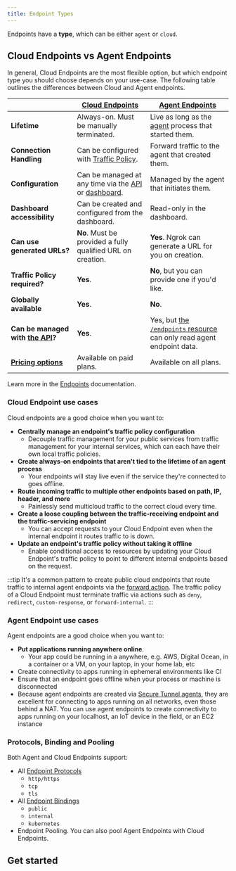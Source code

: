 ```yaml
---
title: Endpoint Types
---
```


Endpoints have a **type**, which can be either `agent` or `cloud`.

## Cloud Endpoints vs Agent Endpoints

In general, Cloud Endpoints are the most flexible option, but which endpoint type you should choose depends on your use-case. The following table outlines the differences between Cloud and Agent endpoints.

|                                                           | **[Cloud Endpoints](/universal-gateway/cloud-endpoints/)**                                             | **[Agent Endpoints](/universal-gateway/agent-endpoints/)**                                         |
| --------------------------------------------------------- | ------------------------------------------------------------------------------------------------------ | -------------------------------------------------------------------------------------------------- |
| **Lifetime**                                              | Always-on. Must be manually terminated.                                                                | Live as long as the [agent](/agent) process that started them.                                     |
| **Connection Handling**                                   | Can be configured with [Traffic Policy](/traffic-policy/).                                             | Forward traffic to the agent that created them.                                                    |
| **Configuration**                                         | Can be managed at any time via the [API](/api/) or [dashboard](https://dashboard.ngrok.com/endpoints). | Managed by the agent that initiates them.                                                          |
| **Dashboard accessibility**                               | Can be created and configured from the dashboard.                                                      | Read-only in the dashboard.                                                                        |
| **Can use generated URLs?**                               | **No**. Must be provided a fully qualified URL on creation.                                            | **Yes**. Ngrok can generate a URL for you on creation.                                             |
| **Traffic Policy required?**                              | **Yes**.                                                                                               | **No**, but you can provide one if you'd like.                                                     |
| **Globally available**                                    | **Yes**.                                                                                               | **No**.                                                                                            |
| **Can be managed with [the API](/api/)?**                 | **Yes**.                                                                                               | Yes, but [the `/endpoints` resource](/api/resources/endpoints/) can only read agent endpoint data. |
| **[Pricing options](https://ngrok.com/pricing?ref=docs)** | Available on paid plans.                                                                               | Available on all plans.                                                                            |

Learn more in the [Endpoints](/universal-gateway/endpoints) documentation.

### Cloud Endpoint use cases

Cloud endpoints are a good choice when you want to:

- **Centrally manage an endpoint's traffic policy configuration**
  - Decouple traffic management for your public services from traffic management for your internal services, which can each have their own local traffic policies.
- **Create always-on endpoints that aren't tied to the lifetime of an agent process**
  - Your endpoints will stay live even if the service they're connected to goes offline.
- **Route incoming traffic to multiple other endpoints based on path, IP, header, and more**
  - Painlessly send multicloud traffic to the correct cloud every time.
- **Create a loose coupling between the traffic-receiving endpoint and the traffic-servicing endpoint**
  - You can accept requests to your Cloud Endpoint even when the internal endpoint it routes traffic to is down.
- **Update an endpoint's traffic policy without taking it offline**
  - Enable conditional access to resources by updating your Cloud Endpoint's traffic policy to point to different internal endpoints based on the request.

:::tip
It's a common pattern to create public cloud endpoints that route traffic to internal agent endpoints via the [forward
action](/traffic-policy/actions/forward-internal/). The traffic policy of a Cloud Endpoint must terminate traffic via actions such as `deny`, `redirect`, `custom-response`, or `forward-internal`.
:::

### Agent Endpoint use cases

Agent endpoints are a good choice when you want to:

- **Put applications running anywhere online**.
  - Your app could be running in a anywhere, e.g. AWS, Digital Ocean, in a container or a VM, on your laptop, in your home lab, etc
- Create connectivity to apps running in ephemeral environments like CI
- Ensure that an endpoint goes offline when your process or machine is
  disconnected
- Because agent endpoints are created via [Secure Tunnel agents](/agent/), they are excellent for connecting to apps running on all networks, even those behind a NAT. You can use agent endpoints to create connectivity to apps running on your localhost, an IoT device in the field, or an EC2 instance

### Protocols, Binding and Pooling

Both Agent and Cloud Endpoints support:

- All [Endpoint Protocols](/universal-gateway/protocols/)
  - `http/https`
  - `tcp`
  - `tls`
- All [Endpoint Bindings](/universal-gateway/bindings/)
  - `public`
  - `internal`
  - `kubernetes`
- Endpoint Pooling. You can also pool Agent Endpoints with Cloud Endpoints.

## Get started
